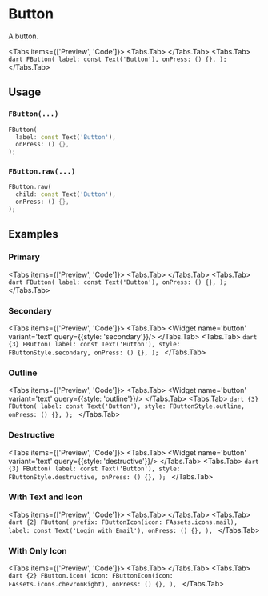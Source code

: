 
# Button
A button.

<LinkBadgeGroup>
    <LinkBadge label="API Reference" href="https://pub.dev/documentation/forui/latest/forui.widgets.button/forui.widgets.button-library.html"/>
</LinkBadgeGroup>

<Tabs items={['Preview', 'Code']}>
  <Tabs.Tab>
    <Widget name='button' variant='text' query={{}}/>
  </Tabs.Tab>
  <Tabs.Tab>
    ```dart
    FButton(
      label: const Text('Button'),
      onPress: () {},
    );
    ```
  </Tabs.Tab>
</Tabs>

## Usage

### `FButton(...)`

```dart
FButton(
  label: const Text('Button'),
  onPress: () {},
);
```

### `FButton.raw(...)`

```dart
FButton.raw(
  child: const Text('Button'),
  onPress: () {},
);
```

## Examples

### Primary
<Tabs items={['Preview', 'Code']}>
  <Tabs.Tab>
    <Widget name='button' variant='text' query={{}}/>
  </Tabs.Tab>
  <Tabs.Tab>
    ```dart
    FButton(
      label: const Text('Button'),
      onPress: () {},
    );
    ```
  </Tabs.Tab>
</Tabs>

### Secondary
<Tabs items={['Preview', 'Code']}>
  <Tabs.Tab>
    <Widget name='button' variant='text' query={{style: 'secondary'}}/>
  </Tabs.Tab>
  <Tabs.Tab>
    ```dart {3}
    FButton(
      label: const Text('Button'),
      style: FButtonStyle.secondary,
      onPress: () {},
    );
    ```
  </Tabs.Tab>
</Tabs>

### Outline
<Tabs items={['Preview', 'Code']}>
  <Tabs.Tab>
    <Widget name='button' variant='text' query={{style: 'outline'}}/>
  </Tabs.Tab>
  <Tabs.Tab>
    ```dart {3}
    FButton(
      label: const Text('Button'),
      style: FButtonStyle.outline,
      onPress: () {},
    );
    ```
  </Tabs.Tab>
</Tabs>

### Destructive
<Tabs items={['Preview', 'Code']}>
  <Tabs.Tab>
    <Widget name='button' variant='text' query={{style: 'destructive'}}/>
  </Tabs.Tab>
  <Tabs.Tab>
    ```dart {3}
    FButton(
      label: const Text('Button'),
      style: FButtonStyle.destructive,
      onPress: () {},
    );
    ```
  </Tabs.Tab>
</Tabs>

### With Text and Icon
<Tabs items={['Preview', 'Code']}>
  <Tabs.Tab>
    <Widget name='button' variant='icon' query={{}}/>
  </Tabs.Tab>
  <Tabs.Tab>
    ```dart {2}
    FButton(
      prefix: FButtonIcon(icon: FAssets.icons.mail),
      label: const Text('Login with Email'),
      onPress: () {},
    ),
    ```
  </Tabs.Tab>
</Tabs>

### With Only Icon
<Tabs items={['Preview', 'Code']}>
  <Tabs.Tab>
    <Widget name='button' variant='only-icon' query={{}}/>
  </Tabs.Tab>
  <Tabs.Tab>
    ```dart {2}
    FButton.icon(
      icon: FButtonIcon(icon: FAssets.icons.chevronRight),
      onPress: () {},
    ),
    ```
  </Tabs.Tab>
</Tabs>

